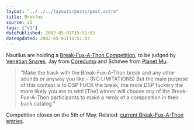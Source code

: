 ```yaml
---
layout: "../../../layouts/posts/post.astro"
title: Brekfux
source: v1
tags: ["v1"]
datePublished: 2002-05-01T15:51:03
dateUpdated: 2002-05-01T15:51:03
---
```


Nautilus are holding a [Break-Fux-A-Thon Competition][1], to be judged by [Venetian Snares][2], Jay from [Coredump][3] and Schmee from [Planet Mu][4].

> &#8220;Make the track with the Break-Fux-A-Thon break and any other sounds or anyway you like &#8211; (NO LIMITATIONS) But the main purpose of this contest is to DSP FUCK the break, the more DSP fuckery the more likely you are to win! [The] winner will choose any of the Break-Fux-A-Thon participants to make a remix of a composition in their back catalog.&#8221;

Competition closes on the 5th of May. Related: [current Break-Fux-A-Thon entries][5].

[1]: http://www.nautilis.net/Break-Fux-A-Thon/ "The Nautilus Break-Fux-A-Thon Competition: Fuck a break. Win shit."
[2]: http://www.planet-mu.com/artist21.html "Venetian Snares on Planet Mu"
[3]: http://www.coredumprecords.net/ "Coredump Records"
[4]: http://www.planet-mu.com/ "Planet Mu"
[5]: http://www.nautilus.net/Break-Fux-A-Thon/entries.jsp "Entries submitted so far"
